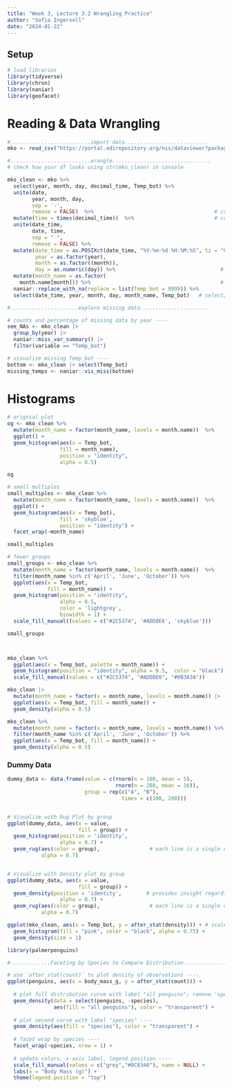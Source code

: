 ```yaml
---
title: "Week 3, Lecture 3.2 Wrangling Practice"
author: "Sofia Ingersoll"
date: "2024-01-22"
---
```


## Setup

```r
# load libraries
library(tidyverse)
library(chron)
library(naniar)
library(geofacet)
```
# Reading & Data Wrangling
```r
#..........................import data...........................
mko <- read_csv("https://portal.edirepository.org/nis/dataviewer?packageid=knb-lter-sbc.2007.17&entityid=02629ecc08a536972dec021f662428aa")
```


```r
#..........................wrangle................................
# check how your df looks using str(mko_clean) in console

mko_clean <- mko %>% 
  select(year, month, day, decimal_time, Temp_bot) %>% 
  unite(date, 
        year, month, day,
        sep = '-', 
        remove = FALSE)  %>%                                       # create column called date and glue together the entries from these 3 columns and include a '-' in between the variables united.
  mutate(time = times(decimal_time))  %>%                          # corrects decimal time to date-time like lubridate
  unite(date_time,
        date, time,
        sep = " ",
        remove = FALSE) %>% 
  mutate(date_time = as.POSIXct(date_time, "%Y-%m-%d %H:%M:%S", tz = "GMT"),
         year = as.factor(year),
         month = as.factor((month)),
         day = as.numeric(day)) %>%                                  # convert column to datetime format & use time zone GMT
  mutate(month_name = as.factor(
    month.name[month])) %>%                                          # use build in month.name function, index using month column, store as new column month_name
  naniar::replace_with_na(replace = list(Temp_bot = 9999)) %>% 
  select(date_time, year, month, day, month_name, Temp_bot)   # select/reorder desired columns ----

#......................explore missing data......................

# counts and percentage of missing data by year ----
see_NAs <- mko_clean |> 
  group_by(year) |> 
  naniar::miss_var_summary() |>
  filter(variable == "Temp_bot")

# visualize missing Temp_bot ----
bottom <- mko_clean |> select(Temp_bot)
missing_temps <- naniar::vis_miss(bottom)
```

# Histograms

```r
# orignial plot
og <- mko_clean %>% 
  mutate(month_name = factor(month_name, levels = month.name))  %>%            # arrange variables in the same order indexed in variable month.name order
  ggplot() +
  geom_histogram(aes(x = Temp_bot,
                 fill = month_name),
                 position = "identity",
                 alpha = 0.5)

og

# small multiples
small_multiples <- mko_clean %>% 
  mutate(month_name = factor(month_name, levels = month.name))  %>%            # arrange variables in the same order indexed in variable month.name order
  ggplot() +
  geom_histogram(aes(x = Temp_bot),
                 fill = 'skyblue',
                 position = "identity") +
  facet_wrap(~month_name)

small_multiples
```


```r
# fewer groups
small_groups <- mko_clean %>% 
  mutate(month_name = factor(month_name, levels = month.name))  %>%            # arrange variables in the same order indexed in variable month.name order
  filter(month_name %in% c('April', 'June', 'October')) %>% 
  ggplot(aes(x = Temp_bot,
             fill = month_name)) +
  geom_histogram(position = "identity",
                 alpha = 0.5,
                 color = 'lightgrey',
                 binwidth = 1) + 
  scale_fill_manual((values = c("#2C5374", '#ADD8E6', 'skyblue')))

small_groups



mko_clean %>% 
  ggplot(aes(x = Temp_bot, palette = month_name)) + 
  geom_histogram(position = "identity", alpha = 0.5,  color = "black") +
  scale_fill_manual(values = c("#2C5374", "#ADD8E6", "#8B3A3A"))
```

```r
mko_clean |> 
  mutate(month_name = factor(x = month_name, levels = month.name)) |> 
  ggplot(aes(x = Temp_bot, fill = month_name)) +
  geom_density(alpha = 0.5)
```
```r
mko_clean %>%  
  mutate(month_name = factor(x = month_name, levels = month.name)) %>%  
  filter(month_name %in% c('April', 'June', 'October')) %>% 
  ggplot(aes(x = Temp_bot, fill = month_name)) +
  geom_density(alpha = 0.5)
```

### Dummy Data

```r
dummy_data <- data.frame(value = c(rnorm(n = 100, mean = 5),
                                   rnorm(n = 200, mean = 10)),
                         group = rep(c("A", "B"),
                                     times = c(100, 200)))


# Visualize with Rug Plot by group
ggplot(dummy_data, aes(x = value,
                       fill = group)) +
  geom_histogram(position = 'identity',
                 alpha = 0.7) +
  geom_rug(aes(color = group),                # each line is a single observation
           alpha = 0.7)


# Visualize with Density plot by group 
ggplot(dummy_data, aes(x = value,
                       fill = group)) +
  geom_density(position = 'identity',        # provides insight regarding observation distribution
                 alpha = 0.7) +
  geom_rug(aes(color = group),                # each line is a single observation
           alpha = 0.7)

```
```r
ggplot(mko_clean, aes(x = Temp_bot, y = after_stat(density))) + # scale down hist to match density curve
  geom_histogram(fill = "pink", color = "black", alpha = 0.75) +
  geom_density(size = 1) 
```


```r
library(palmerpenguins)

#.............Faceting by Species to Compare Distribution.....................

# use `after_stat(count)` to plot density of observations ----
ggplot(penguins, aes(x = body_mass_g, y = after_stat(count))) +
 
  # plot full distribution curve with label "all penguins"; remove 'species' col so that this doesn't get faceted later on ----
  geom_density(data = select(penguins, -species), 
               aes(fill = "all penguins"), color = "transparent") +
  
  # plot second curve with label "species" ----
  geom_density(aes(fill = "species"), color = "transparent") +
  
  # facet wrap by species ----
  facet_wrap(~species, nrow = 1) +
  
  # update colors, x-axis label, legend position ----
  scale_fill_manual(values = c("grey","#0C8346"), name = NULL) +
  labs(x = "Body Mass (g)") +
  theme(legend.position = "top")
```

